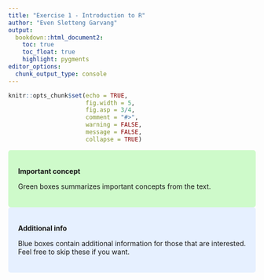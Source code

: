 ```yaml
---
title: "Exercise 1 - Introduction to R"
author: "Even Sletteng Garvang"
output: 
  bookdown::html_document2:
    toc: true
    toc_float: true
    highlight: pygments
editor_options: 
  chunk_output_type: console
---
```


<style type="text/css">

.subtitle { font-size: 24px; }

.author { font-size: 16px; 
  font-style: italic;
  }

.date { font-size: 16px; 
  font-style: italic;
  }

h1 { font-size: 28px; }

h2 { font-size: 24px; }

h3 { font-size: 20px; }

div.blue { background-color:#e6f0ff; border-radius: 5px; padding: 20px;}

div.green { background-color:#cefaca; border-radius: 5px; padding: 20px;}
</style>

```r
knitr::opts_chunk$set(echo = TRUE, 
                      fig.width = 5, 
                      fig.asp = 3/4, 
                      comment = "#>",
                      warning = FALSE,
                      message = FALSE,
                      collapse = TRUE)
```

<div class = "green">

**Important concept**

Green boxes summarizes important concepts from the text.

</div>

<div class = "blue">
**Additional info**

Blue boxes contain additional information for those that are interested. Feel free to skip these if you want.
</div>


